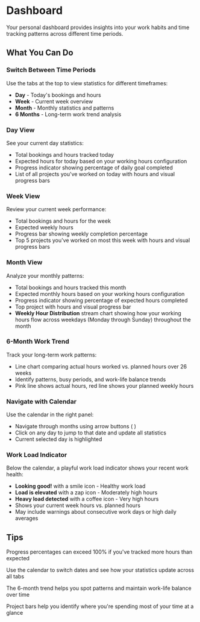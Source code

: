 # Dashboard

Your personal dashboard provides insights into your work habits and time tracking patterns across different time periods.

## What You Can Do

### Switch Between Time Periods
Use the tabs at the top to view statistics for different timeframes:
- **Day** - Today's bookings and hours
- **Week** - Current week overview
- **Month** - Monthly statistics and patterns
- **6 Months** - Long-term work trend analysis

### Day View
See your current day statistics:
- Total bookings and hours tracked today
- Expected hours for today based on your working hours configuration
- Progress indicator showing percentage of daily goal completed
- List of all projects you've worked on today with hours and visual progress bars

### Week View
Review your current week performance:
- Total bookings and hours for the week
- Expected weekly hours
- Progress bar showing weekly completion percentage
- Top 5 projects you've worked on most this week with hours and visual progress bars

### Month View
Analyze your monthly patterns:
- Total bookings and hours tracked this month
- Expected monthly hours based on your working hours configuration
- Progress indicator showing percentage of expected hours completed
- Top project with hours and visual progress bar
- **Weekly Hour Distribution** stream chart showing how your working hours flow across weekdays (Monday through Sunday) throughout the month

### 6-Month Work Trend
Track your long-term work patterns:
- Line chart comparing actual hours worked vs. planned hours over 26 weeks
- Identify patterns, busy periods, and work-life balance trends
- Pink line shows actual hours, red line shows your planned weekly hours

### Navigate with Calendar
Use the calendar in the right panel:
- Navigate through months using arrow buttons (<Icon name="ChevronLeft" /> <Icon name="ChevronRight" />)
- Click on any day to jump to that date and update all statistics
- Current selected day is highlighted

### Work Load Indicator
Below the calendar, a playful work load indicator shows your recent work health:
- **Looking good!** with a smile icon - Healthy work load
- **Load is elevated** with a zap icon - Moderately high hours
- **Heavy load detected** with a coffee icon - Very high hours
- Shows your current week hours vs. planned hours
- May include warnings about consecutive work days or high daily averages

## Tips

<Tip>Progress percentages can exceed 100% if you've tracked more hours than expected</Tip>

<Tip>Use the calendar to switch dates and see how your statistics update across all tabs</Tip>

<Tip>The 6-month trend helps you spot patterns and maintain work-life balance over time</Tip>

<Tip>Project bars help you identify where you're spending most of your time at a glance</Tip>

